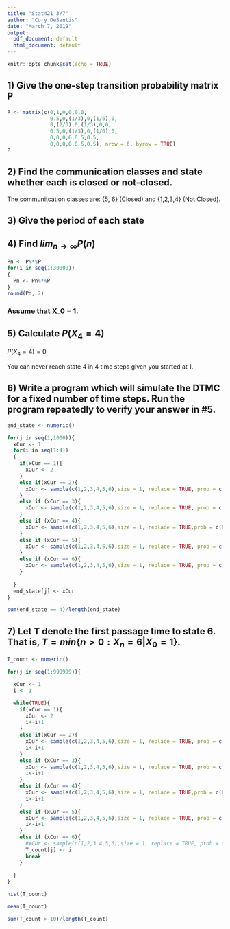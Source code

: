---
title: "Stat421 3/7"
author: "Cory DeSantis"
date: "March 7, 2019"
output:
  pdf_document: default
  html_document: default
---

```{r setup, include=FALSE}
knitr::opts_chunk$set(echo = TRUE)
```

## 1) Give the one-step transition probability matrix P

```{r}
P <- matrix(c(0,1,0,0,0,0,
              0.5,0,(1/3),0,(1/6),0,
              0,(2/3),0,(1/3),0,0,
              0.5,0,(1/3),0,(1/6),0,
              0,0,0,0,0.5,0.5,
              0,0,0,0,0.5,0.5), nrow = 6, byrow = TRUE)
P

```

## 2) Find the communication classes and state whether each is closed or not-closed.

The communitcation classes are: \{5, 6\} (Closed) and \{1,2,3,4\} (Not Closed).

## 3) Give the period of each state

\begin{tabular}{ c c c c c c c }
State & 1 & 2 & 3 & 4 & 5 & 6 \\ 
- & - & - & - & - & - & - \\
Period & 2 & 2 & 2 & 2 & 1 & 1
\end{tabular}

## 4) Find $lim_{n\to\infty} P(n)$

```{r}

Pn <- P%*%P
for(i in seq(1:30000))
{
  Pn <- Pn%*%P
}
round(Pn, 2)


```


### Assume that X_0 = 1.

## 5) Calculate $P(X_4 = 4)$

$P(X_4 = 4) = 0$

You can never reach state 4 in 4 time steps given you started at 1.

## 6) Write a program which will simulate the DTMC for a fixed number of time steps. Run the program repeatedly to verify your answer in #5.

```{r}
end_state <- numeric()

for(j in seq(1,1000)){
  xCur <- 1
  for(i in seq(1:4))
  {
    if(xCur == 1){
      xCur <- 2
    }
    else if(xCur == 2){
      xCur <- sample(c(1,2,3,4,5,6),size = 1, replace = TRUE, prob = c(0.5,0,(1/3),0,(1/6),0))
    }
    else if (xCur == 3){
      xCur <- sample(c(1,2,3,4,5,6),size = 1, replace = TRUE, prob = c(0,(2/3),0,(1/3),0,0))
    }
    else if (xCur == 4){
      xCur <- sample(c(1,2,3,4,5,6),size = 1, replace = TRUE,prob = c(0.5,0,(1/3),0,(1/6),0))
    }
    else if (xCur == 5){
      xCur <- sample(c(1,2,3,4,5,6),size = 1, replace = TRUE, prob = c(0,0,0,0,0.5,0.5))
    }
    else if (xCur == 6){
      xCur <- sample(c(1,2,3,4,5,6),size = 1, replace = TRUE, prob = c(0,0,0,0,0.5,0.5))
    }
  
  }
  end_state[j] <- xCur
}

sum(end_state == 4)/length(end_state)
```



## 7) Let T denote the first passage time to state 6. That is, $T = min\{n > 0 : X_n = 6|X_0 = 1\}$.


```{r}


T_count <- numeric()

for(j in seq(1:999999)){

  xCur <- 1
  i <- 1

  while(TRUE){
    if(xCur == 1){
      xCur <- 2
      i<-i+1
    }
    else if(xCur == 2){
      xCur <- sample(c(1,2,3,4,5,6),size = 1, replace = TRUE, prob = c(0.5,0,(1/3),0,(1/6),0))
      i<-i+1
    }
    else if (xCur == 3){
      xCur <- sample(c(1,2,3,4,5,6),size = 1, replace = TRUE, prob = c(0,(2/3),0,(1/3),0,0))
      i<-i+1
    }
    else if (xCur == 4){
      xCur <- sample(c(1,2,3,4,5,6),size = 1, replace = TRUE,prob = c(0.5,0,(1/3),0,(1/6),0))
      i<-i+1
    }
    else if (xCur == 5){
      xCur <- sample(c(1,2,3,4,5,6),size = 1, replace = TRUE, prob = c(0,0,0,0,0.5,0.5))
      i<-i+1
    }
    else if (xCur == 6){
      #xCur <- sample(c(1,2,3,4,5,6),size = 1, replace = TRUE, prob = c(0,0,0,0,0.5,0.5))
      T_count[j] <- i
      break
    }
  
  }
}

hist(T_count)

mean(T_count)

sum(T_count > 10)/length(T_count)

```



